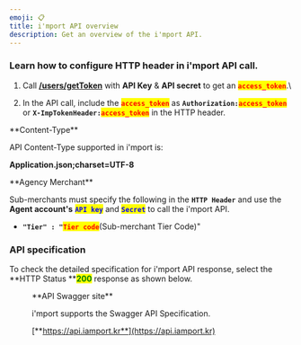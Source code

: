 ```yaml
---
emoji: 📋
title: i'mport API overview
description: Get an overview of the i'mport API.
---
```





### Learn how to configure HTTP header in i'mport API call.

1. Call [**/users/getToken**](rest-api-access-token.md) with **API Key** & **API secret** to get an <mark style="color:red;">**`access_token`**</mark>.\

2. In the API call, include the <mark style="color:red;">**`access_token`**</mark> as **`Authorization:`**<mark style="color:red;">**`access_token`**</mark> or **`X-ImpTokenHeader:`**<mark style="color:red;">**`access_token`**</mark> in the HTTP header.

<Hint style="info">
**Content-Type**

API Content-Type supported in i'mport is:

**Application.json;charset=UTF-8**

</Hint>

<Hint style="warning">
**Agency Merchant**

Sub-merchants must specify the following in the **`HTTP Header`** and use the **Agent account's** <mark style="color:blue;">**`API key`**</mark> and <mark style="color:blue;">**`Secret`**</mark> to call the i'mport API.

* **`"Tier" : "`**<mark style="color:red;">**`Tier code`**</mark>(Sub-merchant Tier Code)"

</Hint>

### API specification

To check the detailed specification for i'mport API response, select the **HTTP Status **<mark style="color:green;">**200**</mark> response as shown below.

<Figure src="/gitbook-assets/en/api\_response.png" caption="Sample response" />

<Hint style="info">
**API Swagger site**

i'mport supports the Swagger API Specification.

[**https://api.iamport.kr**](https://api.iamport.kr)

</Hint>
